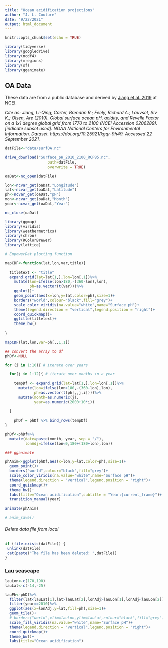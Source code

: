 ```yaml
---
title: "Ocean acidification projections"
author: "J. L. Couture"
date: "9/22/2021"
output: html_document
---
```


```r
knitr::opts_chunk$set(echo = TRUE)

library(tidyverse)
library(googledrive)
library(ncdf4)
library(mregions)
library(sf)
library(gganimate)
```

## OA Data

These data are from a public database and derived by [Jiang et al. 2019](https://www.nature.com/articles/s41598-019-55039-4) at NCEI. 

*Cite as: Jiang, Li-Qing; Carter, Brendan R.; Feely, Richard A.; Lauvset, Siv K.; Olsen, Are (2019). Global surface ocean pH, acidity, and Revelle Factor on a 1x1 degree global grid from 1770 to 2100 (NCEI Accession 0206289). [indicate subset used]. NOAA National Centers for Environmental Information. Dataset. https://doi.org/10.25921/kgqr-9h49. Accessed 22 September 2021.*

```r

datFile<-"data/surfOA.nc"

drive_download("Surface_pH_2010_2100_RCP85.nc",
                   path=datFile,
                   overwrite = TRUE)

oaDat<-nc_open(datFile)

```



```r

lon<-ncvar_get(oaDat,"Longitude")
lat<-ncvar_get(oaDat,"Latitude")
ph<-ncvar_get(oaDat,"pH")
mon<-ncvar_get(oaDat,"Month")
year<-ncvar_get(oaDat,"Year")

nc_close(oaDat)

```


```r

library(ggmap)
library(viridis)
library(weathermetrics)
library(chron)
library(RColorBrewer)
library(lattice)

# EmpowerDat plotting function

mapCDF<-function(lat,lon,var,title){
  
  titletext <- "title"
  expand.grid(lat=lat[1,],lon=lon[,1])%>%
    mutate(lon=ifelse(lon>180,-(360-lon),lon),
           ph=as.vector(t(var)))%>%
    ggplot()+
    geom_point(aes(x=lon,y=lat,color=ph),size=1)+
    borders("world",colour="black",fill="grey")+
    scale_color_viridis(na.value="white",name="Surface pH")+
    theme(legend.direction = "vertical",legend.position = "right")+
    coord_quickmap()+
    ggtitle(titletext)+
    theme_bw()
  
}

mapCDF(lat,lon,var=ph[,,1,1])

```

```r

## convert the array to df
phDf<-NULL

for (i in 1:10){ # iterate over years

  for(j in 1:12){ # iterate over months in a year
    
    tempDf <- expand.grid(lat=lat[1,],lon=lon[,1])%>%
      mutate(lon=ifelse(lon>180,-(360-lon),lon),
             ph=as.vector(t(ph[,,j,i])))%>%
      mutate(month=as.numeric(j),
             year=as.numeric(2000+10*i))
    
  }
  
    phDf = phDf %>% bind_rows(tempDf)
}

phDf<-phDf%>%
  mutate(date=paste(month, year, sep = "/"),
         lonAdj=ifelse(lon<0,180+(180+lon),lon))

```


```r

### gganimate

phAnim<-ggplot(phDf,aes(x=lon,y=lat,color=ph),size=1)+
  geom_point()+
  borders("world",colour="black",fill="grey")+
  scale_color_viridis(na.value="white",name="Surface pH")+
  theme(legend.direction = "vertical",legend.position = "right")+
  coord_quickmap()+
  theme_bw()+
  labs(title="Ocean acidification",subtitle = "Year:{current_frame}")+
  transition_manual(year)
  
animate(phAnim)

# anim_save()

```
###### Delete data file from local

```r

if (file.exists(datFile)) {
 unlink(datFile)
 cat(paste("The file has been deleted: ",datFile))
}

```

### Lau seascape

```r

lauLon<-c(170,190)
lauLat<-c(-14,-25)

lauPh<-phDf%>%
  filter(lat<lauLat[1],lat>lauLat[2],lonAdj>lauLon[1],lonAdj<lauLon[2])%>%
  filter(year==2010)%>%
  ggplot(aes(x=lonAdj,y=lat,fill=ph),size=1)+
  geom_tile()+
  # borders("world",xlim=lauLon,ylim=lauLat,colour="black",fill="grey")+
  scale_fill_viridis(na.value="white",name="Surface pH")+
  theme(legend.direction = "vertical",legend.position = "right")+
  coord_quickmap()+
  theme_bw()+
  labs(title="Ocean acidification")

```

